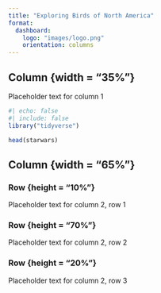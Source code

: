 ```yaml
---
title: "Exploring Birds of North America"
format: 
  dashboard:
    logo: "images/logo.png"
    orientation: columns
---
```


## Column {width = "35%"}

Placeholder text for column 1

```r
#| echo: false
#| include: false
library("tidyverse")
```

```r
head(starwars)
```

## Column {width = "65%"}

### Row {height = "10%"}

Placeholder text for column 2, row 1

### Row {height = "70%"}

Placeholder text for column 2, row 2

### Row {height = "20%"}

Placeholder text for column 2, row 3